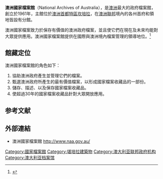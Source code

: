 '''澳洲國家檔案館'''（National Archives of Australia），是[[澳洲|澳洲]]最大的政府檔案館，創立於1961年，主館位於[[澳洲首都特區|澳洲首都特區]][[坎培拉|坎培拉]]，在[[澳洲聯邦|澳洲聯邦]]境內的各州首府和領地皆設有分館。

澳洲國家檔案致力於保存有價值的澳洲政府檔案，並且使它們在現在及未來均能對大眾提供應用。澳洲國家檔案館提供在國際與澳洲境內檔案管理的領導地位。<ref>{{cite web|url=http://www.dcita.gov.au/__data/assets/pdf_file/67649/2007-08_CITA_PBS_11_NAA.pdf|title=Portfolio Budget Statements 2007–08: NAA|accessdate=2007-08-08|deadurl=yes|archiveurl=https://web.archive.org/web/20070912205949/http://www.dcita.gov.au/__data/assets/pdf_file/67649/2007-08_CITA_PBS_11_NAA.pdf|archivedate=2007年9月12日}}</ref>

== 館藏定位 ==
澳洲國家檔案館的角色如下：
# 協助澳洲政府產生並管理它們的檔案。
# 甄選澳洲政府所產生的最有價值檔案，以形成國家檔案收藏品的一部份。
# 儲存、描述、以及保存國家檔案收藏品。
# 使超過30年的國家檔案收藏品針對大眾開放應用。

== 参考文献 ==
{{Reflist}}

== 外部連結 ==
* 澳洲國家檔案館 http://www.naa.gov.au/ {{Wayback|url=http://www.naa.gov.au/ |date=20120205211522 }}

[[Category:國家檔案館|Category:國家檔案館]]
[[Category:堪培拉建築物|Category:堪培拉建築物]]
[[Category:澳大利亚联邦政府机构|Category:澳大利亚联邦政府机构]]
[[Category:澳大利亚档案馆|Category:澳大利亚档案馆]]